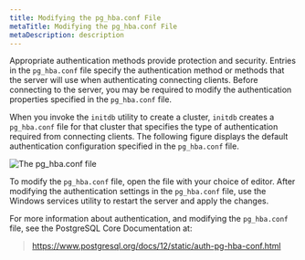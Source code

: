 ```yaml
---
title: Modifying the pg_hba.conf File
metaTitle: Modifying the pg_hba.conf File
metaDescription: description
---
```


Appropriate authentication methods provide protection and security.
Entries in the `pg_hba.conf` file specify the authentication method or
methods that the server will use when authenticating connecting clients.
Before connecting to the server, you may be required to modify the
authentication properties specified in the `pg_hba.conf` file.

When you invoke the `initdb` utility to create a cluster, `initdb`
creates a `pg_hba.conf` file for that cluster that specifies the type of
authentication required from connecting clients. The following figure
displays the default authentication configuration specified in the
`pg_hba.conf` file.

![*The pg_hba.conf file*](images/pg_hba_conf_file.png)

To modify the `pg_hba.conf` file, open the file with your choice of
editor. After modifying the authentication settings in the `pg_hba.conf`
file, use the Windows services utility to restart the server and apply
the changes.

For more information about authentication, and modifying the
`pg_hba.conf` file, see the PostgreSQL Core Documentation at:

> <https://www.postgresql.org/docs/12/static/auth-pg-hba-conf.html>
